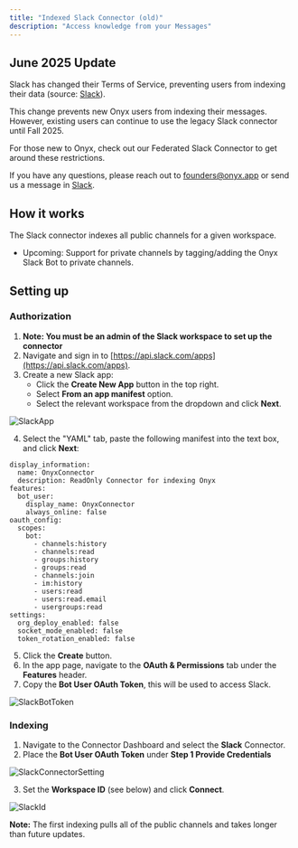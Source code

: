 ```yaml
---
title: "Indexed Slack Connector (old)"
description: "Access knowledge from your Messages"
---
```


## June 2025 Update

Slack has changed their Terms of Service, preventing users from indexing their data (source:
[Slack](https://slack.com/terms-of-service/api)).

This change prevents new Onyx users from indexing their messages. However,
existing users can continue to use the legacy Slack connector until Fall 2025.

For those new to Onyx, check out our Federated Slack Connector to get around these restrictions.

If you have any questions, please reach out to [founders@onyx.app](mailto:founders@onyx.app)
or send us a message in
[Slack](https://join.slack.com/t/onyx-dot-app/shared_invite/zt-34lu4m7xg-TsKGO6h8PDvR5W27zTdyhA).

## How it works

The Slack connector indexes all public channels for a given workspace.

- Upcoming: Support for private channels by tagging/adding the Onyx Slack Bot to private channels.

## Setting up

### Authorization

1. **Note: You must be an admin of the Slack workspace to set up the connector**
2. Navigate and sign in to [https://api.slack.com/apps](https://api.slack.com/apps).
3. Create a new Slack app:
    - Click the **Create New App** button in the top right.
    - Select **From an app manifest** option.
    - Select the relevant workspace from the dropdown and click **Next**.

![SlackApp](/archive/images/connectors/slack/SlackApp.png)

4. Select the "YAML" tab, paste the following manifest into the text box, and click **Next**:

```
display_information:
  name: OnyxConnector
  description: ReadOnly Connector for indexing Onyx
features:
  bot_user:
    display_name: OnyxConnector
    always_online: false
oauth_config:
  scopes:
    bot:
      - channels:history
      - channels:read
      - groups:history
      - groups:read
      - channels:join
      - im:history
      - users:read
      - users:read.email
      - usergroups:read
settings:
  org_deploy_enabled: false
  socket_mode_enabled: false
  token_rotation_enabled: false
```

5. Click the **Create** button.
6. In the app page, navigate to the **OAuth & Permissions** tab under the **Features** header.
7. Copy the **Bot User OAuth Token**, this will be used to access Slack.

![SlackBotToken](/archive/images/connectors/slack/SlackBotToken.png)

### Indexing

1. Navigate to the Connector Dashboard and select the **Slack** Connector.
2. Place the **Bot User OAuth Token** under **Step 1 Provide Credentials**

![SlackConnectorSetting](/archive/images/connectors/slack/SlackConnectorSetting.png)

3. Set the **Workspace ID** (see below) and click **Connect**.

![SlackId](/archive/images/connectors/slack/SlackId.png)

**Note:** The first indexing pulls all of the public channels and takes longer than future updates.
